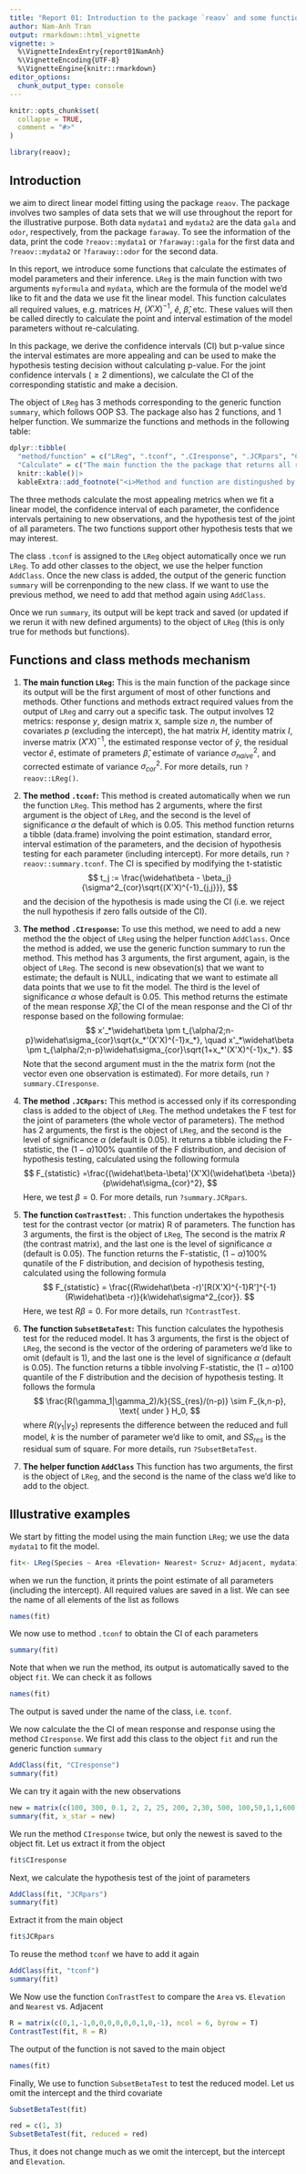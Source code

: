 ```yaml
---
title: "Report 01: Introduction to the package `reaov` and some functions used to draw the inference"
author: Nam-Anh Tran
output: rmarkdown::html_vignette
vignette: >
  %\VignetteIndexEntry{report01NamAnh}
  %\VignetteEncoding{UTF-8}
  %\VignetteEngine{knitr::rmarkdown}
editor_options: 
  chunk_output_type: console
---
```


```r
knitr::opts_chunk$set(
  collapse = TRUE,
  comment = "#>"
)
```

```r
library(reaov);
```

## Introduction

we aim to direct linear model fitting using the package `reaov`. The package involves two samples of data sets that we will use throughout the report for the illustrative purpose. Both data `mydata1` and `mydata2` are the data `gala` and `odor`, respectively, from the package `faraway`. To see the information of the data, print the code `?reaov::mydata1` or `?faraway::gala` for the first data and `?reaov::mydata2` or `?faraway::odor` for the second data.


In this report, we introduce some functions that calculate the estimates of model parameters and their inference. `LReg` is the main function with two arguments `myformula` and `mydata`, which are the formula of the model we'd like to fit and the data we use fit the linear model. This function calculates all required values, e.g. matrices $H$, $(X'X)^{-1}$, $\widehat e$, $\widehat\beta$, etc. These values will then be called directly to calculate the point and interval estimation of the model parameters without re-calculating.  

In this package, we derive the confidence intervals (CI) but p-value since the interval estimates are more appealing and can be used to make the hypothesis testing decision without calculating p-value. For the joint confidence intervals ($\ge 2$ dimentions), we calculate the CI of the corresponding statistic and make a decision. 

The object of `LReg` has 3 methods corresponding to the generic function `summary`, which follows OOP S3. The package also has 2 functions, and 1 helper function. We summarize the functions and methods in the following table: 

```r
dplyr::tibble(
  "method/function" = c("LReg", ".tconf", ".CIresponse", ".JCRpars", "ConTrastTest", "SubsetBetaTest", "AddClass"),
  "Calculate" = c("The main function the the package that returns all required metrics for other calculations", "Confidence intervals of model parameters", "Confidence intervals of responses and future response", "Joint confidence region for the model parameter vector", "Contrast hypothesis testing", "Calculate the sub-vector of the parameters and draw the inference for the reduced model.", " (A helper function) add a new class to the object of `LReg`"))|>
  knitr::kable()|>
  kableExtra::add_footnote("<i>Method and function are distingushed by starting with '.'</i>", notation = "symbol", escape = FALSE)
```

The three methods calculate the most appealing metrics when we fit a linear model, the confidence interval of each parameter, the confidence intervals pertaining to new observations, and the hypothesis test of the joint of all parameters. The two functions support other hypothesis tests that we may interest.  

The class `.tconf` is assigned to the `LReg` object automatically once we run `LReg`. To add other classes to the object, we use the helper function `AddClass`. Once the new class is added, the output of the generic function `summary` will be correnponding to the new class. If we want to use the previous method, we need to add that method again using `AddClass`. 

Once we run `summary`, its output will be kept track and saved (or updated if we rerun it with new defined arguments) to the object of `LReg` (this is only true for methods but functions).

## Functions and class methods mechanism

1. **The main function `LReg`:** This is the main function of the package since its output will be the first argument of most of other functions and methods. Other functions and methods extract required values from the output of `LReg` and carry out a specific task. The output involves 12 metrics: response $y$, design matrix `X`, sample size $n$, the number of covariates $p$ (excluding the intercept), the hat matrix $H$, identity matrix $I$, inverse matrix $(X'X)^{-1}$, the estimated response vector of $\widehat y$, the residual vector $\widehat e$, estimate of prameters $\widehat\beta$, estimate of variance $\sigma^2_{naive}$, and corrected estimate of variance $\sigma^2_{cor}$. For more details, run `?reaov::LReg()`. 

2. **The method `.tconf`:** This method is created automatically when we run the function `LReg`. This method has 2 arguments, where the first argument is the object of `LReg`, and the second is the level of significance $\alpha$ the default of which is $0.05$. This method function returns a tibble (data.frame) involving the point estimation, standard error, interval estimation of the parameters, and the decision of hypothesis testing for each parameter (including intercept). For more details, run `?reaov::summary.tconf`. The CI is specified by modifying the t-statistic 
$$
t_j := \frac{\widehat\beta - \beta_j}{\sigma^2_{cor}\sqrt{(X'X)^{-1}_{j,j}}},
$$
and the decision of the hypothesis is made using the CI (i.e. we reject the null hypothesis if zero falls outside of the CI).

3. **The method `.CIresponse`:** To use this method, we need to add a new method the the object of `LReg` using the helper function `AddClass`. Once the method is added, we use the generic function summary to run the method. This method has 3 arguments, the first argument, again, is the object of `LReg`. The second is new obsevation(s) that we want to estimate; the default is NULL, indicating that we want to estimate all data points that we use to fit the model. The third is the level of significance $\alpha$ whose default is $0.05$. This method returns the estimate of the mean response $X\widehat\beta$, the CI of the mean response and the CI of thr response based on the following formulae:
$$
x'_*\widehat\beta \pm t_{\alpha/2;n-p}\widehat\sigma_{cor}\sqrt{x_*'(X'X)^{-1}x_*}, \quad
x'_*\widehat\beta \pm t_{\alpha/2;n-p}\widehat\sigma_{cor}\sqrt{1+x_*'(X'X)^{-1}x_*}.
$$
Note that the second argument must in the the matrix form (not the vector even one observation is estimated). For more details, run `?summary.CIresponse`.

4. **The method `.JCRpars`:** This method is accessed only if its corresponding class is added to the object of `LReg`. The method undetakes the F test for the joint of parameters (the whole vector of parameters). The method has 2 arguments, the first is the object of `LReg`, and the second is the level of significance $\alpha$ (default is $0.05$). It returns a tibble icluding the F-statistic, the $(1-\alpha)100\%$ quantile of the F distribution, and decision of hypothesis testing, calculated using the following formula
$$
F_{statistic} =\frac{(\widehat\beta-\beta)'(X'X)(\widehat\beta -\beta)}{p\widehat\sigma_{cor}^2},
$$
Here, we test $\beta = 0$. For more details, run `?summary.JCRpars`. 

5. **The function `ConTrastTest`:** . This function undertakes the hypothesis test for the contrast vector (or matrix) R of parameters. The function has 3 arguments, the first is the object of `LReg`, The second is the matrix $R$ (the contrast matrix), and the last one is the level of significance $\alpha$ (default is 0.05). The function returns the F-statistic, $(1-\alpha)100\%$ qunatile of the F distribution, and decision of hypothesis testing, calculated using the following formula
$$
F_{statistic} = \frac{(R\widehat\beta -r)'[R(X'X)^{-1}R']^{-1}(R\widehat\beta -r)}{k\widehat\sigma^2_{cor}}.
$$
Here, we test $R\beta = 0$. For more details, run `?ContrastTest`. 

6. **The function `SubsetBetaTest`:**  This function calculates the hypothesis test for the reduced model. It has 3 arguments, the first is the object of `LReg`, the second is the vector of the ordering of parameters we'd like to omit (default is 1), and the last one is the level of significance $\alpha$ (default is 0.05). The function returns a tibble involving F-statistic, the $(1-\alpha)100%$ quantile of the F distribution and the decision of hypothesis testing. It follows the formula
$$
\frac{R(\gamma_1|\gamma_2)/k}{SS_{res}/(n-p)} \sim F_{k,n-p}, \text{ under } H_0,
$$
where $R(\gamma_1|\gamma_2)$ represents the difference between the reduced and full model, $k$ is the number of parameter we'd like to omit, and $SS_{res}$ is the residual sum of square. For more details, run `?SubsetBetaTest`. 

7. **The helper function `AddClass`** This function has two arguments, the first is the object of `LReg`, and the second is the name of the class we'd like to add to the object. 

## Illustrative examples

We start by fitting the model using the main function `LReg`; we use the data `mydata1` to fit the model. 

```r
fit<- LReg(Species ~ Area +Elevation+ Nearest+ Scruz+ Adjacent, mydata1)
```

when we run the function, it prints the point estimate of all parameters (including the intercept). All required values are saved in a list. We can see the name of all elements of the list as follows

```r
names(fit)
```

We now use to method `.tconf` to obtain the CI of each parameters

```r
summary(fit)
```

Note that when we run the method, its output is automatically saved to the object `fit`. We can check it as follows

```r
names(fit)
```

The output is saved under the name of the class, i.e. `tconf`. 

We now calculate the the CI of mean response and response using the method `CIresponse`. We first add this class to the object `fit` and run the generic function `summary`

```r
AddClass(fit, "CIresponse")
summary(fit)
```

We can try it again with the new observations 

```r
new = matrix(c(100, 300, 0.1, 2, 2, 25, 200, 2,30, 500, 100,50,1,1,600), ncol = 5)
summary(fit, x_star = new)
```

We run the method `CIresponse` twice, but only the newest is saved to the object fit. Let us extract it from the object

```r
fit$CIresponse
```

Next, we calculate the hypothesis test of the joint of parameters

```r
AddClass(fit, "JCRpars")
summary(fit)
```

Extract it from the main object

```r
fit$JCRpars
```

To reuse the method `tconf` we have to add it again

```r
AddClass(fit, "tconf")
summary(fit)
```

We Now use the function `ConTrastTest` to compare the `Area` vs. `Elevation` and `Nearest` vs. Adjacent

```r
R = matrix(c(0,1,-1,0,0,0,0,0,0,1,0,-1), ncol = 6, byrow = T)
ContrastTest(fit, R = R)
```

The output of the function is not saved to the main object

```r
names(fit)
```

Finally, We use to function `SubsetBetaTest` to test the reduced model. Let us omit the intercept and the third covariate

```r
SubsetBetaTest(fit)

red = c(1, 3)
SubsetBetaTest(fit, reduced = red)
```

Thus, it does not change much as we omit the intercept, but the intercept and `Elevation`. 





































